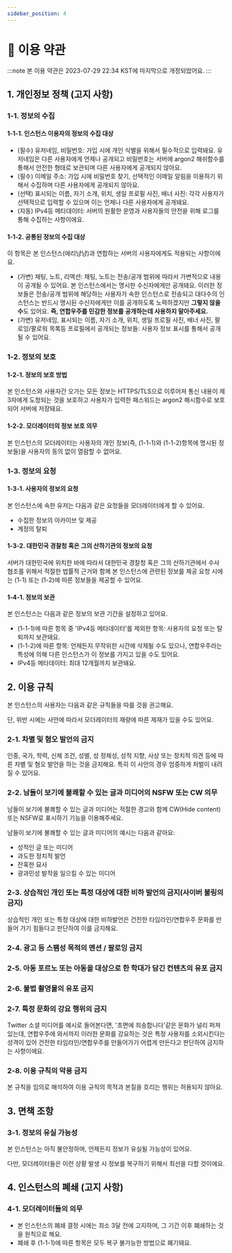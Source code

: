 ```yaml
---
sidebar_position: 4
---
```


# 📜 이용 약관

:::note
본 이용 약관은 2023-07-29 22:34 KST에 마지막으로 개정되었어요.
:::


<TOCInline toc={toc} />

## 1. 개인정보 정책 (고지 사항)
### 1-1. 정보의 수집
#### 1-1-1. 인스턴스 이용자의 정보의 수집 대상
- (필수) 유저네임, 비밀번호: 가입 시에 개인 식별을 위해서 필수적으로 입력돼요. 유저네임은 다른 사용자에게 언제나 공개되고 비밀번호는 서버에 argon2 해쉬함수를 통해서 안전한 형태로 보관되며 다른 사용자에게 공개되지 않아요.
- (필수) 이메일 주소: 가입 시에 비밀번호 찾기, 선택적인 이메일 알림을 이용하기 위해서 수집하며 다른 사용자에게 공개되지 않아요.
- (선택) 표시되는 이름, 자기 소개, 위치, 생일 프로필 사진, 배너 사진: 각각 사용자가 선택적으로 입력할 수 있으며 이는 언제나 다른 사용자에게 공개돼요.
- (자동) IPv4등 메타데이터: 서버의 원활한 운영과 사용자들의 안전을 위해 로그를 통해 수집하는 사항이에요.
#### 1-1-2. 공통된 정보의 수집 대상
이 항목은 본 인스턴스(에리냥냥)과 연합하는 서버의 사용자에게도 적용되는 사항이에요.
- (가변) 채팅, 노트, 리엑션: 채팅, 노트는 전송/공개 범위에 따라서 가변적으로 내용이 공개될 수 있어요. 본 인스턴스에서는 명시한 수신자에게만 공개돼요. 이러한 정보들은 전송/공개 범위에 해당하는 사용자가 속한 인스턴스로 전송되고 대다수의 인스턴스는 반드시 명시된 수신자에게만 이를 공개하도록 노력하겠지만 **그렇지 않을 수**도 있어요. **즉, 연합우주를 민감한 정보를 공개하는데 사용하지 말아주세요.**
- (가변) 유저네임, 표시되는 이름, 자기 소개, 위치, 생일 프로필 사진, 배너 사진, 팔로잉/팔로워 목록등 프로필에서 공개되는 정보들: 사용자 정보 표시를 통해서 공개될 수 있어요.
### 1-2. 정보의 보호
#### 1-2-1. 정보의 보호 방법
본 인스턴스와 사용자간 오가는 모든 정보는 HTTPS/TLS으로 이루어져 통신 내용이 제 3자에게 도청되는 것을 보호하고 사용자가 입력한 패스워드는 argon2 해시함수로 보호되어 서버에 저장돼요.
#### 1-2-2. 모더레이터의 정보 보호 의무
본 인스턴스의 모더레이터는 사용자의 개인 정보(즉, (1-1-1)와 (1-1-2)항목에 명시된 정보들)을 사용자의 동의 없이 열람할 수 없어요.
### 1-3. 정보의 요청
#### 1-3-1. 사용자의 정보의 요청
본 인스턴스에 속한 유저는 다음과 같은 요청들을 모더레이터에게 할 수 있어요.

- 수집한 정보의 아카이브 및 제공
- 계정의 탈퇴
#### 1-3-2. 대한민국 경찰청 혹은 그의 산하기관의 정보의 요청
서버가 대한민국에 위치한 바에 따라서 대한민국 경찰청 혹은 그의 산하기관에서 수사 협조를 위해서 적절한 법률적 근거와 함께 본 인스턴스에 관련된 정보를 제공 요청 시에는 (1-1) 또는 (1-2)에 따른 정보들을 제공할 수 있어요.
#### 1-4-1. 정보의 보관
본 인스턴스는 다음과 같은 정보의 보관 기간을 설정하고 있어요.

- (1-1-1)에 따른 항목 중 'IPv4등 메타데이터'를 제외한 항목: 사용자의 요청 또는 탈퇴까지 보관돼요.
- (1-1-2)에 따른 항목: 언제든지 무작위한 시간에 삭제될 수도 있으나, 연합우주라는 특성에 의해 다른 인스턴스가 이 정보를 가지고 있을 수도 있어요.
- IPv4등 메타데이터: 최대 12개월까지 보관돼요.

## 2. 이용 규칙
본 인스턴스의 사용자는 다음과 같은 규칙들을 따를 것을 권고해요. 

단, 위반 시에는 사안에 따라서 모더레이터의 재량에 따른 제재가 있을 수도 있어요.
### 2-1. 차별 및 혐오 발언의 금지
인종, 국가, 학력, 신체 조건, 성별, 성 정체성, 성적 지향, 사상 또는 정치적 의견 등에 따른 차별 및 혐오 발언을 하는 것을 금지해요. 특히 이 사안의 경우 엄중하게 처벌이 내려질 수 있어요.
### 2-2. 남들이 보기에 불쾌할 수 있는 글과 미디어의 NSFW 또는 CW 의무
남들이 보기에 불쾌할 수 있는 글과 미디어는 적절한 경고와 함께 CW(Hide content) 또는 NSFW로 표시하기 기능을 이용해주세요.

남들이 보기에 불쾌할 수 있는 글과 미디어의 예시는 다음과 같아요:

- 성적인 글 또는 미디어
- 과도한 정치적 발언
- 잔혹한 묘사
- 광과민성 발작을 일으킬 수 있는 미디어
### 2-3. 상습적인 개인 또는 특정 대상에 대한 비하 발언의 금지(사이버 불링의 금지)
상습적인 개인 또는 특정 대상에 대한 비하발언은 건전한 타임라인/연합우주 문화를 만들어 가기 힘들다고 판단하여 이를 금지해요.
### 2-4. 광고 등 스팸성 목적의 멘션 / 팔로잉 금지
### 2-5. 아동 포르노 또는 아동을 대상으로 한 학대가 담긴 컨텐츠의 유포 금지
### 2-6. 불법 촬영물의 유포 금지
### 2-7. 특정 문화의 강요 행위의 금지
Twitter 소셜 미디어를 예시로 들어본다면, '초면에 죄송합니다'같은 문화가 널리 퍼져있는데, 연합우주에 와서까지 이러한 문화를 강요하는 것은 특정 사용자를 소외시킨다는 성격이 있어 건전한 타임라인/연합우주를 만들어가기 어렵게 만든다고 판단하여 금지하는 사항이에요.
### 2-8. 이용 규칙의 악용 금지
본 규칙을 임의로 해석하여 이용 규칙의 목적과 본질을 흐리는 행위는 허용되지 않아요.

## 3. 면책 조항
### 3-1. 정보의 유실 가능성
본 인스턴스는 아직 불안정하며, 언제든지 정보가 유실될 가능성이 있어요.

다만, 모더레이터들은 이런 상황 발생 시 정보를 복구하기 위해서 최선을 다할 것이에요.

## 4. 인스턴스의 폐쇄 (고지 사항)
### 4-1. 모더레이터들의 의무
- 본 인스턴스의 폐쇄 결정 시에는 최소 3달 전에 고지하며, 그 기간 이후 폐쇄하는 것을 원칙으로 해요.
- 폐쇄 후 (1-1-1)에 따른 항목은 모두 복구 불가능한 방법으로 폐기돼요.
